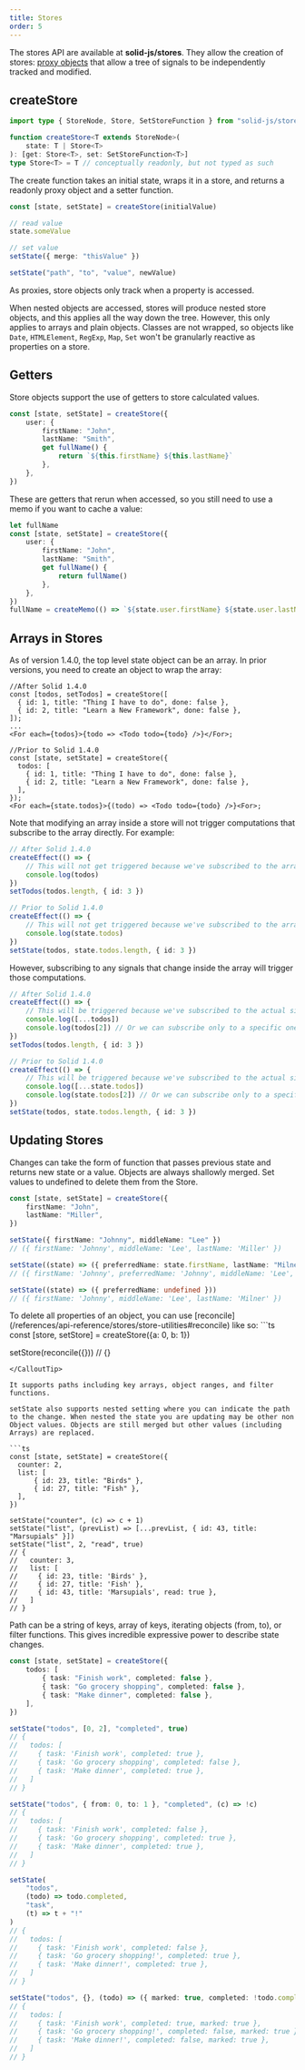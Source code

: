 ```yaml
---
title: Stores
order: 5
---
```


The stores API are available at **solid-js/stores**. They allow the creation of stores: [proxy objects](https://developer.mozilla.org/en-US/docs/Web/JavaScript/Reference/Global_Objects/Proxy) that allow a tree of signals to be independently tracked and modified.

## createStore

```ts
import type { StoreNode, Store, SetStoreFunction } from "solid-js/store"

function createStore<T extends StoreNode>(
	state: T | Store<T>
): [get: Store<T>, set: SetStoreFunction<T>]
type Store<T> = T // conceptually readonly, but not typed as such
```

The create function takes an initial state, wraps it in a store, and returns a readonly proxy object and a setter function.

```ts
const [state, setState] = createStore(initialValue)

// read value
state.someValue

// set value
setState({ merge: "thisValue" })

setState("path", "to", "value", newValue)
```

As proxies, store objects only track when a property is accessed.

When nested objects are accessed, stores will produce nested store objects, and this applies all the way down the tree. However, this only applies to arrays and plain objects. Classes are not wrapped, so objects like `Date`, `HTMLElement`, `RegExp`, `Map`, `Set` won't be granularly reactive as properties on a store.

## Getters

Store objects support the use of getters to store calculated values.

```ts
const [state, setState] = createStore({
	user: {
		firstName: "John",
		lastName: "Smith",
		get fullName() {
			return `${this.firstName} ${this.lastName}`
		},
	},
})
```

These are getters that rerun when accessed, so you still need to use a memo if you want to cache a value:

```ts
let fullName
const [state, setState] = createStore({
	user: {
		firstName: "John",
		lastName: "Smith",
		get fullName() {
			return fullName()
		},
	},
})
fullName = createMemo(() => `${state.user.firstName} ${state.user.lastName}`)
```

## Arrays in Stores

As of version 1.4.0, the top level state object can be an array. In prior versions, you need to create an object to wrap the array:

```tsx
//After Solid 1.4.0
const [todos, setTodos] = createStore([
  { id: 1, title: "Thing I have to do", done: false },
  { id: 2, title: "Learn a New Framework", done: false },
]);
...
<For each={todos}>{todo => <Todo todo={todo} />}</For>;

//Prior to Solid 1.4.0
const [state, setState] = createStore({
  todos: [
    { id: 1, title: "Thing I have to do", done: false },
    { id: 2, title: "Learn a New Framework", done: false },
  ],
});
<For each={state.todos}>{(todo) => <Todo todo={todo} />}<For>;
```

Note that modifying an array inside a store will not trigger computations that subscribe to the array directly. For example:

```ts
// After Solid 1.4.0
createEffect(() => {
	// This will not get triggered because we've subscribed to the array itself.
	console.log(todos)
})
setTodos(todos.length, { id: 3 })

// Prior to Solid 1.4.0
createEffect(() => {
	// This will not get triggered because we've subscribed to the array itself.
	console.log(state.todos)
})
setState(todos, state.todos.length, { id: 3 })
```

However, subscribing to any signals that change inside the array will trigger those computations.

```ts
// After Solid 1.4.0
createEffect(() => {
	// This will be triggered because we've subscribed to the actual signals in the array.
	console.log([...todos])
	console.log(todos[2]) // Or we can subscribe only to a specific one.
})
setTodos(todos.length, { id: 3 })

// Prior to Solid 1.4.0
createEffect(() => {
	// This will be triggered because we've subscribed to the actual signals in the array.
	console.log([...state.todos])
	console.log(state.todos[2]) // Or we can subscribe only to a specific one.
})
setState(todos, state.todos.length, { id: 3 })
```

## Updating Stores

Changes can take the form of function that passes previous state and returns new state or a value. Objects are always shallowly merged. Set values to undefined to delete them from the Store.

```ts
const [state, setState] = createStore({
	firstName: "John",
	lastName: "Miller",
})

setState({ firstName: "Johnny", middleName: "Lee" })
// ({ firstName: 'Johnny', middleName: 'Lee', lastName: 'Miller' })

setState((state) => ({ preferredName: state.firstName, lastName: "Milner" }))
// ({ firstName: 'Johnny', preferredName: 'Johnny', middleName: 'Lee', lastName: 'Milner' })

setState((state) => ({ preferredName: undefined }))
// ({ firstName: 'Johnny', middleName: 'Lee', lastName: 'Milner' })
```

<CalloutTip>
  To delete all properties of an object, you can use [reconcile](/references/api-reference/stores/store-utilities#reconcile) like so:
  ```ts
  const [store, setStore] = createStore({a: 0, b: 1})
  
  setStore(reconcile({}))
  // {}
  ```
</CalloutTip>

It supports paths including key arrays, object ranges, and filter functions.

setState also supports nested setting where you can indicate the path to the change. When nested the state you are updating may be other non Object values. Objects are still merged but other values (including Arrays) are replaced.

```ts
const [state, setState] = createStore({
	counter: 2,
	list: [
		{ id: 23, title: "Birds" },
		{ id: 27, title: "Fish" },
	],
})

setState("counter", (c) => c + 1)
setState("list", (prevList) => [...prevList, { id: 43, title: "Marsupials" }])
setState("list", 2, "read", true)
// {
//   counter: 3,
//   list: [
//     { id: 23, title: 'Birds' },
//     { id: 27, title: 'Fish' },
//     { id: 43, title: 'Marsupials', read: true },
//   ]
// }
```

Path can be a string of keys, array of keys, iterating objects (from, to), or filter functions. This gives incredible expressive power to describe state changes.

```ts
const [state, setState] = createStore({
	todos: [
		{ task: "Finish work", completed: false },
		{ task: "Go grocery shopping", completed: false },
		{ task: "Make dinner", completed: false },
	],
})

setState("todos", [0, 2], "completed", true)
// {
//   todos: [
//     { task: 'Finish work', completed: true },
//     { task: 'Go grocery shopping', completed: false },
//     { task: 'Make dinner', completed: true },
//   ]
// }

setState("todos", { from: 0, to: 1 }, "completed", (c) => !c)
// {
//   todos: [
//     { task: 'Finish work', completed: false },
//     { task: 'Go grocery shopping', completed: true },
//     { task: 'Make dinner', completed: true },
//   ]
// }

setState(
	"todos",
	(todo) => todo.completed,
	"task",
	(t) => t + "!"
)
// {
//   todos: [
//     { task: 'Finish work', completed: false },
//     { task: 'Go grocery shopping!', completed: true },
//     { task: 'Make dinner!', completed: true },
//   ]
// }

setState("todos", {}, (todo) => ({ marked: true, completed: !todo.completed }))
// {
//   todos: [
//     { task: 'Finish work', completed: true, marked: true },
//     { task: 'Go grocery shopping!', completed: false, marked: true },
//     { task: 'Make dinner!', completed: false, marked: true },
//   ]
// }
```
